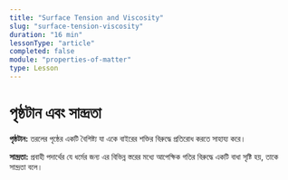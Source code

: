 ```yaml
---
title: "Surface Tension and Viscosity"
slug: "surface-tension-viscosity"
duration: "16 min"
lessonType: "article"
completed: false
module: "properties-of-matter"
type: Lesson
---
```


<h1>পৃষ্ঠটান এবং সান্দ্রতা</h1>
<p>
  <strong>পৃষ্ঠটান:</strong> তরলের পৃষ্ঠের একটি বৈশিষ্ট্য যা একে বাইরের শক্তির
  বিরুদ্ধে প্রতিরোধ করতে সাহায্য করে।
</p>
<p>
  <strong>সান্দ্রতা:</strong> প্রবাহী পদার্থের যে ধর্মের জন্য এর বিভিন্ন স্তরের
  মধ্যে আপেক্ষিক গতির বিরুদ্ধে একটি বাধা সৃষ্টি হয়, তাকে সান্দ্রতা বলে।
</p>
